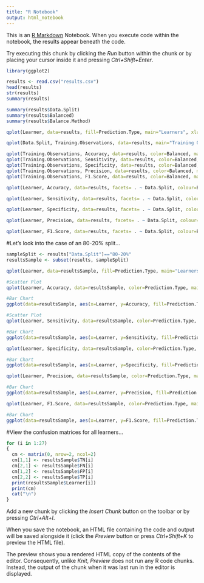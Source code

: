 ---
title: "R Notebook"
output: html_notebook
---

This is an [R Markdown](http://rmarkdown.rstudio.com) Notebook. When you execute code within the notebook, the results appear beneath the code. 

Try executing this chunk by clicking the *Run* button within the chunk or by placing your cursor inside it and pressing *Ctrl+Shift+Enter*. 

```{r}
library(ggplot2)
```

```{r}
results <- read.csv("results.csv")
head(results)
str(results)
summary(results)
```

```{r}
summary(results$Data.Split)
summary(results$Balanced) 
summary(results$Balance.Method)
```


```{r}
qplot(Learner, data=results, fill=Prediction.Type, main="Learners", xlab="Learner", ylab="Count") + coord_flip()
```

```{r}
qplot(Data.Split, Training.Observations, data=results, main="Training Observations vs. Data Split", xlab="Data Split", ylab="Training Observations")
```

```{r}
qplot(Training.Observations, Accuracy, data=results, color=Balanced, main="Accuracy vs. Training Observations", xlab="Training Observations", ylab="Accuracy")
qplot(Training.Observations, Sensitivity, data=results, color=Balanced, main="Sensitivity vs. Training Observations", xlab="Training Observations", ylab="Sensitivity")
qplot(Training.Observations, Specificity, data=results, color=Balanced, main="Specificity vs. Training Observations", xlab="Training Observations", ylab="Specificity")
qplot(Training.Observations, Precision, data=results, color=Balanced, main="Precision vs. Training Observations", xlab="Training Observations", ylab="Precision")
qplot(Training.Observations, F1.Score, data=results, color=Balanced, main="F1 Score vs. Training Observations", xlab="Training Observations", ylab="F1 Score")
```


```{r}
qplot(Learner, Accuracy, data=results, facets= . ~ Data.Split, colour=Balanced, main="Accuracy vs. Learner by Data Split") + coord_flip()
```

```{r}
qplot(Learner, Sensitivity, data=results, facets= . ~ Data.Split, colour=Balanced, main="Sensitivity vs. Learner by Data Split") + coord_flip()
```

```{r}
qplot(Learner, Specificity, data=results, facets= . ~ Data.Split, colour=Balanced, main="Specificity vs. Learner by Data Split") + coord_flip()
```

```{r}
qplot(Learner, Precision, data=results, facets= . ~ Data.Split, colour=Balanced, main="Precision vs. Learner by Data Split") + coord_flip()
```

```{r}
qplot(Learner, F1.Score, data=results, facets= . ~ Data.Split, colour=Balanced, main="F1 Score vs. Learner by Data Split") + coord_flip()
```

#Let's look into the case of an 80-20% split...
```{r}
sampleSplit <- results["Data.Split"]=="80-20%"
resultsSample <- subset(results, sampleSplit)
```

```{r}
qplot(Learner, data=resultsSample, fill=Prediction.Type, main="Learners", xlab="Learner", ylab="Count") + coord_flip()
```

```{r}
#Scatter Plot
qplot(Learner, Accuracy, data=resultsSample, color=Prediction.Type, main="Accuracy vs. Learner with and without Class Imbalance", xlab="Learner", ylab="Accuracy") + facet_grid(. ~ Balanced, labeller=label_both) + geom_text(aes(label=round(Accuracy, digits=2)), vjust=1.6, position=position_dodge(0.2), size=2.5) + coord_flip()

#Bar Chart
ggplot(data=resultsSample, aes(x=Learner, y=Accuracy, fill=Prediction.Type)) + stat_identity(geom="bar", position=position_dodge2()) + facet_grid(. ~ Balanced, labeller=label_both) + coord_flip() + xlab("Learner") + ylab("Accuracy") + ggtitle("Accuracy vs. Learner with and without Class Imbalance")
```

```{r}
#Scatter Plot
qplot(Learner, Sensitivity, data=resultsSample, color=Prediction.Type, main="Sensitivity vs. Learner with and without Class Imbalance", xlab="Learner", ylab="Sensitivity") + facet_grid(. ~ Balanced, labeller=label_both) + geom_text(aes(label=round(Sensitivity, digits=2)), vjust=1.6, position=position_dodge(0.2), size=2.5) + coord_flip()

#Bar Chart
ggplot(data=resultsSample, aes(x=Learner, y=Sensitivity, fill=Prediction.Type)) + stat_identity(geom="bar", position=position_dodge2()) + facet_grid(. ~ Balanced, labeller=label_both) + coord_flip() + xlab("Learner") + ylab("Sensitivity") + ggtitle("Sensitivity vs. Learner with and without Class Imbalance")
```

```{r}
qplot(Learner, Specificity, data=resultsSample, color=Prediction.Type, main="Specificity vs. Learner with and without Class Imbalance", xlab="Learner", ylab="Specificity") + facet_grid(. ~ Balanced, labeller=label_both) + geom_text(aes(label=round(Specificity, digits=2)), vjust=1.6, position=position_dodge(0.2), size=2.5) + coord_flip()

#Bar Chart
ggplot(data=resultsSample, aes(x=Learner, y=Specificity, fill=Prediction.Type)) + stat_identity(geom="bar", position=position_dodge2()) + facet_grid(. ~ Balanced, labeller=label_both) + coord_flip() + xlab("Learner") + ylab("Specificity") + ggtitle("Specificity vs. Learner with and without Class Imbalance")
```

```{r}
qplot(Learner, Precision, data=resultsSample, color=Prediction.Type, main="Precision vs. Learner with and without Class Imbalance", xlab="Learner", ylab="Precision") + facet_grid(. ~ Balanced, labeller=label_both) + geom_text(aes(label=round(Precision, digits=2)), vjust=1.6, position=position_dodge(0.2), size=2.5) + coord_flip()

#Bar Chart
ggplot(data=resultsSample, aes(x=Learner, y=Precision, fill=Prediction.Type)) + stat_identity(geom="bar", position=position_dodge2()) + facet_grid(. ~ Balanced, labeller=label_both) + coord_flip() + xlab("Learner") + ylab("Precision") + ggtitle("Precision vs. Learner with and without Class Imbalance")
```

```{r}
qplot(Learner, F1.Score, data=resultsSample, color=Prediction.Type, main="F1 Score vs. Learner with and without Class Imbalance", xlab="Learner", ylab="F1 Score") + facet_grid(. ~ Balanced, labeller=label_both) + geom_text(aes(label=round(F1.Score, digits=2)), vjust=1.6, position=position_dodge(0.2), size=2.5) + coord_flip()

#Bar Chart
ggplot(data=resultsSample, aes(x=Learner, y=F1.Score, fill=Prediction.Type)) + stat_identity(geom="bar", position=position_dodge2()) + facet_grid(. ~ Balanced, labeller=label_both) + coord_flip() + xlab("Learner") + ylab("F1 Score") + ggtitle("F1 Score vs. Learner with and without Class Imbalance")
```

#View the confusion matrices for all learners...
```{r}
for (i in 1:27)
{
  cm <- matrix(0, nrow=2, ncol=2)
  cm[1,1] <- resultsSample$TN[i]
  cm[2,1] <- resultsSample$FN[i]
  cm[1,2] <- resultsSample$FP[i]
  cm[2,2] <- resultsSample$TP[i]
  print(resultsSample$Learner[i])
  print(cm)
  cat("\n")
}
```



Add a new chunk by clicking the *Insert Chunk* button on the toolbar or by pressing *Ctrl+Alt+I*.

When you save the notebook, an HTML file containing the code and output will be saved alongside it (click the *Preview* button or press *Ctrl+Shift+K* to preview the HTML file).

The preview shows you a rendered HTML copy of the contents of the editor. Consequently, unlike *Knit*, *Preview* does not run any R code chunks. Instead, the output of the chunk when it was last run in the editor is displayed.

